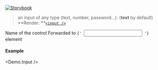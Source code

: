 
[![Storybook](https://img.shields.io/badge/Storybook-%23E06A8C?style=flat-square&logo=storybook&labelColor=%23ececec)](https://master--6181962da34217003a0d0018.chromatic.com?path=/story/controls-input--type-text)

> an input of any type (text, number, password...). (**text** by default)<br />
> **Render: **[`<input />`](https://developer.mozilla.org/en-US/docs/Web/HTML/Element/input)

<Props>
  <Prop icon="cf.png" name="name" type="string" required>
    Name of the control
  </Prop>

  <Prop icon="react.png" name="{...props}" type="object">
    Forwarded to <code>{' <input /> '}</code> element
  </Prop>
</Props>

#### Example
<Demo.Input />